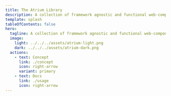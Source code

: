 ```yaml
---
title: The Atrium Library
description: A collection of framework agnostic and functional web-components and templates for building Websites.
template: splash
tableOfContents: false
hero:
  tagline: A collection of framework agnostic and functional web-components and templates for building Websites.
  image:
    light: ../../../assets/atrium-light.png
    dark: ../../../assets/atrium-dark.png
  actions:
    - text: Concept
      link: ./concept
      icon: right-arrow
      variant: primary
    - text: Docs
      link: ./usage
      icon: right-arrow
---
```



<div class="not-content min-h-[600px]">
  <Showcase client:only="vue" />
</div>

<div class="py-20">
  <CardGrid>
    <LinkCard
      title="@svp/components"
      description="This package contains all component templates and the cli for use."
      href="/atrium/packages/components/"
    />
    <LinkCard
      title="@svp/elements"
      description="A library of reusable and high quality custom-elements."
      href="/atrium/packages/elements/"
    />
    <LinkCard
      title="@sv/codestyle"
      description="Codestyle and configuration for all projects."
      href="/atrium/packages/codestyle/"
    />
  </CardGrid>
</div>

<Projects />
